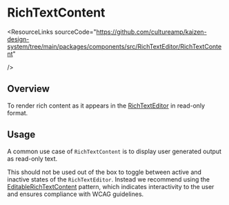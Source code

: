 
<Meta of={RichTextContentStories} />

# RichTextContent

<ResourceLinks
  sourceCode="https://github.com/cultureamp/kaizen-design-system/tree/main/packages/components/src/RichTextEditor/RichTextContent"

/>

<KAIOInstallation exportNames="RichTextContent" />

## Overview

To render rich content as it appears in the [RichTextEditor](/docs/components-richtexteditor-richtexteditor--docs) in read-only format.

<Canvas of={RichTextContentStories.Playground} />
<Controls of={RichTextContentStories.Playground} />

## Usage

A common use case of `RichTextContent` is to display user generated output as read-only text.

<Canvas of={RichTextContentStories.ReadOnly} />

This should not be used out of the box to toggle between active and inactive states of the `RichTextEditor`. Instead we recommend using the [EditableRichTextContent](/docs/components-richtexteditor-editablerichtextcontent--docs#usage) pattern, which indicates interactivity to the user and ensures compliance with WCAG guidelines.
